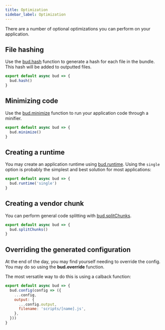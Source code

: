 ```yaml
---
title: Optimization
sidebar_label: Optimization
---
```


There are a number of optional optimizations you can perform on your application.

## File hashing

Use the [bud.hash](/docs/bud.hash) function to generate a hash for each file in the bundle. This hash will be added to outputted files.

```js title='bud.config.mjs'
export default async bud => {
  bud.hash()
}
```

## Minimizing code

Use the [bud.minimize](/docs/bud.minimize) function to run your application code through a minifier.

```js title='bud.config.mjs'
export default async bud => {
  bud.minimize()
}
```

## Creating a runtime

You may create an application runtime using [bud.runtime](/docs/bud.runtime). Using the `single` option is probably
the simplest and best solution for most applications:

```js title='bud.config.mjs'
export default async bud => {
  bud.runtime('single')
}
```

## Creating a vendor chunk

You can perform general code splitting with [bud.splitChunks](/docs/bud.splitChunks).

```js title='bud.config.mjs'
export default async bud => {
  bud.splitChunks()
}
```

## Overriding the generated configuration

At the end of the day, you may find yourself needing to override the config. You may do so using the **bud.override** function.

The most versatile way to do this is using a calback function:

```js title='bud.config.mjs'
export default async bud => {
  bud.config(config => ({
    ...config,
    output: {
      ...config.output,
      filename: 'scripts/[name].js',
    },
  }))
}
```
